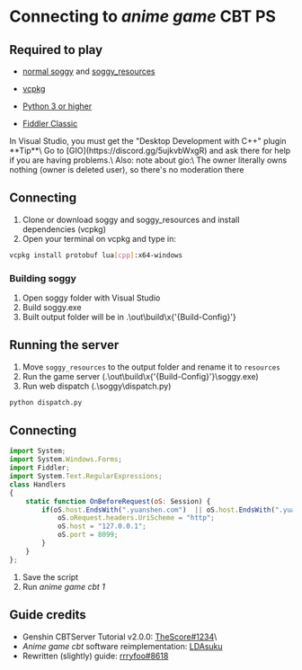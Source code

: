 # Connecting to *anime game* CBT PS

## Required to play

* [normal soggy](https://github.com/LDAsuku/soggy) and [soggy_resources](https://codeberg.org/LDA_suku/soggy_resources)

* [vcpkg](https://github.com/Microsoft/vcpkg)
* [Python 3 or higher](https://www.python.org/downloads/)
* [Fiddler Classic](https://www.telerik.com/download/fiddler)

<Callout emoji="⚠️" type="warning">
  In Visual Studio, you must get the "Desktop Development with C++" plugin
</Callout>


<Callout emoji="💡">
  **Tip**\
  Go to [GIO](https://discord.gg/5ujkvbWxgR) and ask there for help if you are having problems.\
  Also: note about gio:\
  The owner literally owns nothing (owner is deleted user), so there's no moderation there
</Callout>

## Connecting
1. Clone or download soggy and soggy_resources and install dependencies (vcpkg)
2. Open your terminal on vcpkg and type in:
```sh
vcpkg install protobuf lua[cpp]:x64-windows
```

### Building soggy
1. Open soggy folder with Visual Studio
2. Build soggy.exe
3. Built output folder will be in .\out\build\x{'{Build-Config}'}

## Running the server
1. Move `soggy_resources` to the output folder and rename it to `resources`
2. Run the game server (.\out\build\x{'{Build-Config}'}\soggy.exe)
3. Run web dispatch (.\soggy\dispatch.py)
```ps
python dispatch.py
```
## Connecting

```js
import System;
import System.Windows.Forms;
import Fiddler;
import System.Text.RegularExpressions;
class Handlers
{
    static function OnBeforeRequest(oS: Session) {
        if(oS.host.EndsWith(".yuanshen.com")  || oS.host.EndsWith(".yuanshen.com:12401") || oS.host.EndsWith(".hoyoverse.com") || oS.host.EndsWith(".mihoyo.com") || oS.uriContains("http://overseauspider.yuanshen.com:8888/log")) {
            oS.oRequest.headers.UriScheme = "http";
            oS.host = "127.0.0.1";
            oS.port = 8099;
        }
    }
};
```
1. Save the script
2. Run *anime game cbt 1*

## Guide credits
* Genshin CBTServer Tutorial v2.0.0: [TheScore#1234](https://discord.com/users/367308033052770307)\
* *Anime game cbt* software reimplementation: [LDAsuku](https://github.com/LDAsuku)
* Rewritten (slightly) guide: [rrryfoo#8618](https://discord.com/users/716491639857872928)